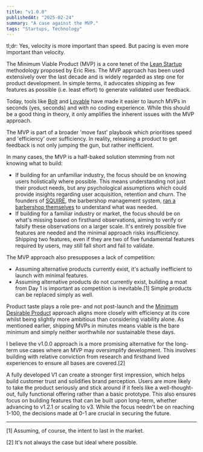 ```yaml
---
title: "v1.0.0"
publishedAt: "2025-02-24"
summary: "A case against the MVP."
tags: "Startups, Technology"
---
```


tl;dr: Yes, velocity is more important than speed. But pacing is even more important than velocity.

The Minimum Viable Product (MVP) is a core tenet of the [Lean Startup](https://theleanstartup.com/) methodology proposed by Eric Ries. The MVP approach has been used extensively over the last decade and is widely regarded as step one for product development. In simple terms, it advocates shipping as few features as possible (i.e. least effort) to generate validated user feedback.

Today, tools like [Bolt](https://bolt.new) and [Lovable](https://lovable.dev) have made it easier to launch MVPs in seconds (yes, seconds) and with no coding experience. While this should be a good thing in theory, it only amplifies the inherent issues with the MVP approach.

The MVP is part of a broader 'move fast' playbook which prioritises speed and 'efficiency' over sufficiency. In reality, releasing a product to get feedback is not only jumping the gun, but rather inefficient. 

In many cases, the MVP is a half-baked solution stemming from not knowing what to build:
* If building for an unfamiliar industry, the focus should be on knowing users holistically where possible. This means understanding not just their product needs, but any psychological assumptions which could provide insights regarding user acquisition, retention and churn. The founders of [SQUIRE](https://getsquire.com), the barbershop management system, [ran a barbershop themselves](https://endeavor.org/success-stories/squire/) to understand what was needed.
* If building for a familiar industry or market, the focus should be on what's missing based on firsthand observations, aiming to verify or falsify these observations on a larger scale. It's entirely possible five features are needed and the minimal approach risks insufficiency. Shipping two features, even if they are two of five fundamental features required by users, may still fall short and fail to validate.

The MVP approach also presupposes a lack of competition:
* Assuming alternative products currently exist, it's actually inefficient to launch with minimal features.
* Assuming alternative products do not currently exist, building a moat from Day 1 is important as competition is inevitable.[1] Simple products can be replaced simply as well.

Product taste plays a role pre- and not post-launch and the [Minimum Desirable Product](https://www.experiencedynamics.com/mvp-vs-minimal-desirable-product/) approach aligns more closely with efficiency at its core whilst being slightly more ambitious than considering viability alone. As mentioned earlier, shipping MVPs in minutes means viable is the bare minimum and simply neither worthwhile nor sustainable these days.

I believe the v1.0.0 approach is a more promising alternative for the long-term use cases where an MVP may oversimplify development. This involves building with relative conviction from research and firsthand lived experiences to ensure all bases are covered.[2] 

A fully developed V1 can create a stronger first impression, which helps build customer trust and solidifies brand perception. Users are more likely to take the product seriously and stick around if it feels like a well-thought-out, fully functional offering rather than a basic prototype. This also ensures focus on building features that can be built upon long-term, whether advancing to v1.2.1 or scaling to v3. While the focus needn't be on reaching 1-100, the decisions made at 0-1 are crucial in securing the future.

---


\[1\] Assuming, of course, the intent to last in the market.

\[2\] It's not always the case but ideal where possible.
